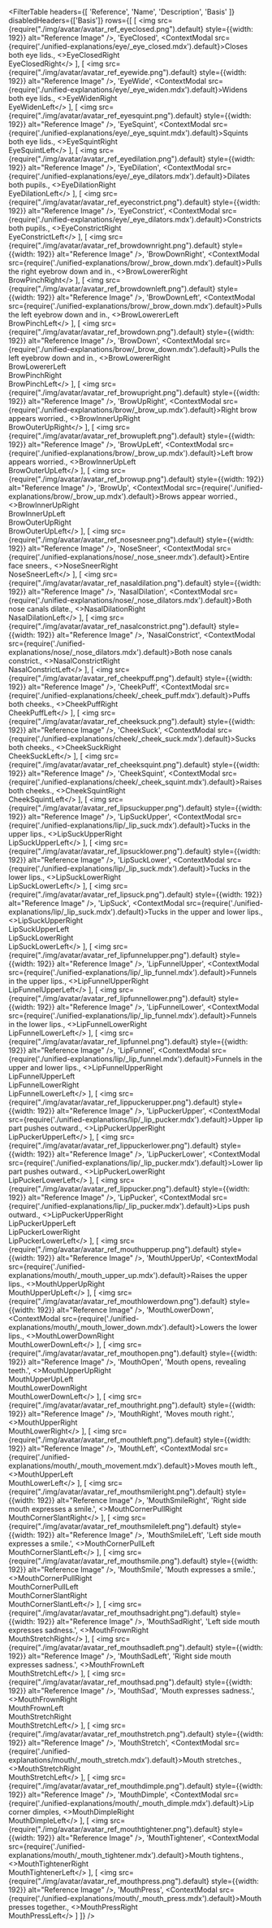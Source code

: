 
<FilterTable
    headers={[
        'Reference', 
        'Name', 
        'Description',
        'Basis'
    ]}
    disabledHeaders={['Basis']}
    rows={[
        [
            <img src={require("./img/avatar/avatar_ref_eyeclosed.png").default} style={{width: 192}} alt="Reference Image" />,
            'EyeClosed',
            <ContextModal src={require('./unified-explanations/eye/_eye_closed.mdx').default}>Closes both eye lids.</ContextModal>,
            <>EyeClosedRight<br/>EyeClosedRight</>
        ],
        [
            <img src={require("./img/avatar/avatar_ref_eyewide.png").default} style={{width: 192}} alt="Reference Image" />,
            'EyeWide',
            <ContextModal src={require('./unified-explanations/eye/_eye_widen.mdx').default}>Widens both eye lids.</ContextModal>,
            <>EyeWidenRight<br/>EyeWidenLeft</>
        ],
        [
            <img src={require("./img/avatar/avatar_ref_eyesquint.png").default} style={{width: 192}} alt="Reference Image" />,
            'EyeSquint',
            <ContextModal src={require('./unified-explanations/eye/_eye_squint.mdx').default}>Squints both eye lids.</ContextModal>,
            <>EyeSquintRight<br/>EyeSquintLeft</>
        ],
        [
            <img src={require("./img/avatar/avatar_ref_eyedilation.png").default} style={{width: 192}} alt="Reference Image" />,
            'EyeDilation',
            <ContextModal src={require('./unified-explanations/eye/_eye_dilators.mdx').default}>Dilates both pupils.</ContextModal>,
            <>EyeDilationRight<br/>EyeDilationLeft</>
        ],
        [
            <img src={require("./img/avatar/avatar_ref_eyeconstrict.png").default} style={{width: 192}} alt="Reference Image" />,
            'EyeConstrict',
            <ContextModal src={require('./unified-explanations/eye/_eye_dilators.mdx').default}>Constricts both pupils.</ContextModal>,
            <>EyeConstrictRight<br/>EyeConstrictLeft</>
        ],
        [
            <img src={require("./img/avatar/avatar_ref_browdownright.png").default} style={{width: 192}} alt="Reference Image" />,
            'BrowDownRight',
            <ContextModal src={require('./unified-explanations/brow/_brow_down.mdx').default}>Pulls the right eyebrow down and in.</ContextModal>,
            <>BrowLowererRight<br/>BrowPinchRight</>
        ],
        [
            <img src={require("./img/avatar/avatar_ref_browdownleft.png").default} style={{width: 192}} alt="Reference Image" />,
            'BrowDownLeft',
            <ContextModal src={require('./unified-explanations/brow/_brow_down.mdx').default}>Pulls the left eyebrow down and in.</ContextModal>,
            <>BrowLowererLeft<br/>BrowPinchLeft</>
        ],
        [
            <img src={require("./img/avatar/avatar_ref_browdown.png").default} style={{width: 192}} alt="Reference Image" />,
            'BrowDown',
            <ContextModal src={require('./unified-explanations/brow/_brow_down.mdx').default}>Pulls the left eyebrow down and in.</ContextModal>,
            <>BrowLowererRight<br/>BrowLowererLeft<br/>BrowPinchRight<br/>BrowPinchLeft</>
        ],
        [
            <img src={require("./img/avatar/avatar_ref_browupright.png").default} style={{width: 192}} alt="Reference Image" />,
            'BrowUpRight',
            <ContextModal src={require('./unified-explanations/brow/_brow_up.mdx').default}>Right brow appears worried.</ContextModal>,
            <>BrowInnerUpRight<br/>BrowOuterUpRight</>
        ],
        [
            <img src={require("./img/avatar/avatar_ref_browupleft.png").default} style={{width: 192}} alt="Reference Image" />,
            'BrowUpLeft',
            <ContextModal src={require('./unified-explanations/brow/_brow_up.mdx').default}>Left brow appears worried.</ContextModal>,
            <>BrowInnerUpLeft<br/>BrowOuterUpLeft</>
        ],
        [
            <img src={require("./img/avatar/avatar_ref_browup.png").default} style={{width: 192}} alt="Reference Image" />,
            'BrowUp',
            <ContextModal src={require('./unified-explanations/brow/_brow_up.mdx').default}>Brows appear worried.</ContextModal>,
            <>BrowInnerUpRight<br/>BrowInnerUpLeft<br/>BrowOuterUpRight<br/>BrowOuterUpLeft</>
        ],
        [
            <img src={require("./img/avatar/avatar_ref_nosesneer.png").default} style={{width: 192}} alt="Reference Image" />,
            'NoseSneer',
            <ContextModal src={require('./unified-explanations/nose/_nose_sneer.mdx').default}>Entire face sneers.</ContextModal>,
            <>NoseSneerRight<br/>NoseSneerLeft</>
        ],
        [
            <img src={require("./img/avatar/avatar_ref_nasaldilation.png").default} style={{width: 192}} alt="Reference Image" />,
            'NasalDilation',
            <ContextModal src={require('./unified-explanations/nose/_nose_dilators.mdx').default}>Both nose canals dilate.</ContextModal>,
            <>NasalDilationRight<br/>NasalDilationLeft</>
        ],
        [
            <img src={require("./img/avatar/avatar_ref_nasalconstrict.png").default} style={{width: 192}} alt="Reference Image" />,
            'NasalConstrict',
            <ContextModal src={require('./unified-explanations/nose/_nose_dilators.mdx').default}>Both nose canals constrict.</ContextModal>,
            <>NasalConstrictRight<br/>NasalConstrictLeft</>
        ],
        [
            <img src={require("./img/avatar/avatar_ref_cheekpuff.png").default} style={{width: 192}} alt="Reference Image" />,
            'CheekPuff',
            <ContextModal src={require('./unified-explanations/cheek/_cheek_puff.mdx').default}>Puffs both cheeks.</ContextModal>,
            <>CheekPuffRight<br/>CheekPuffLeft</>
        ],
        [
            <img src={require("./img/avatar/avatar_ref_cheeksuck.png").default} style={{width: 192}} alt="Reference Image" />,
            'CheekSuck',
            <ContextModal src={require('./unified-explanations/cheek/_cheek_suck.mdx').default}>Sucks both cheeks.</ContextModal>,
            <>CheekSuckRight<br/>CheekSuckLeft</>
        ],
        [
            <img src={require("./img/avatar/avatar_ref_cheeksquint.png").default} style={{width: 192}} alt="Reference Image" />,
            'CheekSquint',
            <ContextModal src={require('./unified-explanations/cheek/_cheek_squint.mdx').default}>Raises both cheeks.</ContextModal>,
            <>CheekSquintRight<br/>CheekSquintLeft</>
        ],
        [
            <img src={require("./img/avatar/avatar_ref_lipsuckupper.png").default} style={{width: 192}} alt="Reference Image" />,
            'LipSuckUpper',
            <ContextModal src={require('./unified-explanations/lip/_lip_suck.mdx').default}>Tucks in the upper lips.</ContextModal>,
            <>LipSuckUpperRight<br/>LipSuckUpperLeft</>
        ],
        [
            <img src={require("./img/avatar/avatar_ref_lipsucklower.png").default} style={{width: 192}} alt="Reference Image" />,
            'LipSuckLower',
            <ContextModal src={require('./unified-explanations/lip/_lip_suck.mdx').default}>Tucks in the lower lips.</ContextModal>,
            <>LipSuckLowerRight<br/>LipSuckLowerLeft</>
        ],
        [
            <img src={require("./img/avatar/avatar_ref_lipsuck.png").default} style={{width: 192}} alt="Reference Image" />,
            'LipSuck',
            <ContextModal src={require('./unified-explanations/lip/_lip_suck.mdx').default}>Tucks in the upper and lower lips.</ContextModal>,
            <>LipSuckUpperRight<br/>LipSuckUpperLeft<br/>LipSuckLowerRight<br/>LipSuckLowerLeft</>
        ],
        [
            <img src={require("./img/avatar/avatar_ref_lipfunnelupper.png").default} style={{width: 192}} alt="Reference Image" />,
            'LipFunnelUpper',
            <ContextModal src={require('./unified-explanations/lip/_lip_funnel.mdx').default}>Funnels in the upper lips.</ContextModal>,
            <>LipFunnelUpperRight<br/>LipFunnelUpperLeft</>
        ],
        [
            <img src={require("./img/avatar/avatar_ref_lipfunnellower.png").default} style={{width: 192}} alt="Reference Image" />,
            'LipFunnelLower',
            <ContextModal src={require('./unified-explanations/lip/_lip_funnel.mdx').default}>Funnels in the lower lips.</ContextModal>,
            <>LipFunnelLowerRight<br/>LipFunnelLowerLeft</>
        ],
        [
            <img src={require("./img/avatar/avatar_ref_lipfunnel.png").default} style={{width: 192}} alt="Reference Image" />,
            'LipFunnel',
            <ContextModal src={require('./unified-explanations/lip/_lip_funnel.mdx').default}>Funnels in the upper and lower lips.</ContextModal>,
            <>LipFunnelUpperRight<br/>LipFunnelUpperLeft<br/>LipFunnelLowerRight<br/>LipFunnelLowerLeft</>
        ],
        [
            <img src={require("./img/avatar/avatar_ref_lippuckerupper.png").default} style={{width: 192}} alt="Reference Image" />,
            'LipPuckerUpper',
            <ContextModal src={require('./unified-explanations/lip/_lip_pucker.mdx').default}>Upper lip part pushes outward.</ContextModal>,
            <>LipPuckerUpperRight<br/>LipPuckerUpperLeft</>
        ],
        [
            <img src={require("./img/avatar/avatar_ref_lippuckerlower.png").default} style={{width: 192}} alt="Reference Image" />,
            'LipPuckerLower',
            <ContextModal src={require('./unified-explanations/lip/_lip_pucker.mdx').default}>Lower lip part pushes outward.</ContextModal>,
            <>LipPuckerLowerRight<br/>LipPuckerLowerLeft</>
        ],
        [
            <img src={require("./img/avatar/avatar_ref_lippucker.png").default} style={{width: 192}} alt="Reference Image" />,
            'LipPucker',
            <ContextModal src={require('./unified-explanations/lip/_lip_pucker.mdx').default}>Lips push outward.</ContextModal>,
            <>LipPuckerUpperRight<br/>LipPuckerUpperLeft<br/>LipPuckerLowerRight<br/>LipPuckerLowerLeft</>
        ],
        [
            <img src={require("./img/avatar/avatar_ref_mouthupperup.png").default} style={{width: 192}} alt="Reference Image" />,
            'MouthUpperUp',
            <ContextModal src={require('./unified-explanations/mouth/_mouth_upper_up.mdx').default}>Raises the upper lips.</ContextModal>,
            <>MouthUpperUpRight<br/>MouthUpperUpLeft</>
        ],
        [
            <img src={require("./img/avatar/avatar_ref_mouthlowerdown.png").default} style={{width: 192}} alt="Reference Image" />,
            'MouthLowerDown',
            <ContextModal src={require('./unified-explanations/mouth/_mouth_lower_down.mdx').default}>Lowers the lower lips.</ContextModal>,
            <>MouthLowerDownRight<br/>MouthLowerDownLeft</>
        ],
        [
            <img src={require("./img/avatar/avatar_ref_mouthopen.png").default} style={{width: 192}} alt="Reference Image" />,
            'MouthOpen',
            'Mouth opens, revealing teeth.',
            <>MouthUpperUpRight<br/>MouthUpperUpLeft<br/>MouthLowerDownRight<br/>MouthLowerDownLeft</>
        ],
        [
            <img src={require("./img/avatar/avatar_ref_mouthright.png").default} style={{width: 192}} alt="Reference Image" />,
            'MouthRight',
            'Moves mouth right.',
            <>MouthUpperRight<br/>MouthLowerRight</>
        ],
        [
            <img src={require("./img/avatar/avatar_ref_mouthleft.png").default} style={{width: 192}} alt="Reference Image" />,
            'MouthLeft',
            <ContextModal src={require('./unified-explanations/mouth/_mouth_movement.mdx').default}>Moves mouth left.</ContextModal>,
            <>MouthUpperLeft<br/>MouthLowerLeft</>
        ],
        [
            <img src={require("./img/avatar/avatar_ref_mouthsmileright.png").default} style={{width: 192}} alt="Reference Image" />,
            'MouthSmileRight',
            'Right side mouth expresses a smile.',
            <>MouthCornerPullRight<br/>MouthCornerSlantRight</>
        ],
        [
            <img src={require("./img/avatar/avatar_ref_mouthsmileleft.png").default} style={{width: 192}} alt="Reference Image" />,
            'MouthSmileLeft',
            'Left side mouth expresses a smile.',
            <>MouthCornerPullLeft<br/>MouthCornerSlantLeft</>
        ],
        [
            <img src={require("./img/avatar/avatar_ref_mouthsmile.png").default} style={{width: 192}} alt="Reference Image" />,
            'MouthSmile',
            'Mouth expresses a smile.',
            <>MouthCornerPullRight<br/>MouthCornerPullLeft<br/>MouthCornerSlantRight<br/>MouthCornerSlantLeft</>
        ],
        [
            <img src={require("./img/avatar/avatar_ref_mouthsadright.png").default} style={{width: 192}} alt="Reference Image" />,
            'MouthSadRight',
            'Left side mouth expresses sadness.',
            <>MouthFrownRight<br/>MouthStretchRight</>
        ],
        [
            <img src={require("./img/avatar/avatar_ref_mouthsadleft.png").default} style={{width: 192}} alt="Reference Image" />,
            'MouthSadLeft',
            'Right side mouth expresses sadness.',
            <>MouthFrownLeft<br/>MouthStretchLeft</>
        ],
        [
            <img src={require("./img/avatar/avatar_ref_mouthsad.png").default} style={{width: 192}} alt="Reference Image" />,
            'MouthSad',
            'Mouth expresses sadness.',
            <>MouthFrownRight<br/>MouthFrownLeft<br/>MouthStretchRight<br/>MouthStretchLeft</>
        ],
        [
            <img src={require("./img/avatar/avatar_ref_mouthstretch.png").default} style={{width: 192}} alt="Reference Image" />,
            'MouthStretch',
            <ContextModal src={require('./unified-explanations/mouth/_mouth_stretch.mdx').default}>Mouth stretches.</ContextModal>,
            <>MouthStretchRight<br/>MouthStretchLeft</>
        ],
        [
            <img src={require("./img/avatar/avatar_ref_mouthdimple.png").default} style={{width: 192}} alt="Reference Image" />,
            'MouthDimple',
            <ContextModal src={require('./unified-explanations/mouth/_mouth_dimple.mdx').default}>Lip corner dimples</ContextModal>,
            <>MouthDimpleRight<br/>MouthDimpleLeft</>
        ],
        [
            <img src={require("./img/avatar/avatar_ref_mouthtightener.png").default} style={{width: 192}} alt="Reference Image" />,
            'MouthTightener',
            <ContextModal src={require('./unified-explanations/mouth/_mouth_tightener.mdx').default}>Mouth tightens.</ContextModal>,
            <>MouthTightenerRight<br/>MouthTightenerLeft</>
        ],
        [
            <img src={require("./img/avatar/avatar_ref_mouthpress.png").default} style={{width: 192}} alt="Reference Image" />,
            'MouthPress',
            <ContextModal src={require('./unified-explanations/mouth/_mouth_press.mdx').default}>Mouth presses together.</ContextModal>,
            <>MouthPressRight<br/>MouthPressLeft</>
        ]
    ]}
/>


<OneExplain/>
<TwoExplain/>
